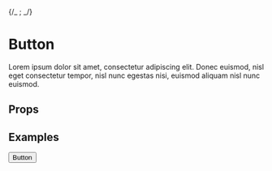 
{/_ <Meta title="Components/Button" component={Button} />; _/}

# Button

Lorem ipsum dolor sit amet, consectetur adipiscing elit. Donec euismod, nisl eget consectetur tempor, nisl nunc egestas nisi, euismod aliquam nisl nunc euismod.

## Props

<ArgsTable of={Button} />

## Examples

<Canvas>
  <Story name="Default">
    <Button className="bg-pink-500">Button</Button>
    
  </Story>
</Canvas>
